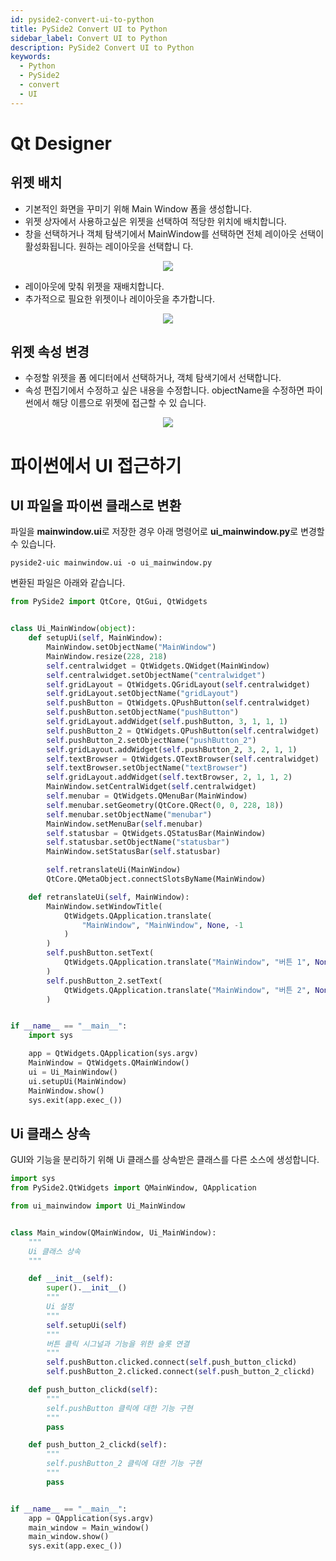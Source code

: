 ```yaml
---
id: pyside2-convert-ui-to-python
title: PySide2 Convert UI to Python
sidebar_label: Convert UI to Python
description: PySide2 Convert UI to Python
keywords:
  - Python
  - PySide2
  - convert
  - UI
---
```



# Qt Designer

## 위젯 배치

- 기본적인 화면을 꾸미기 위해 Main Window 폼을 생성합니다.
- 위젯 상자에서 사용하고싶은 위젯을 선택하여 적당한 위치에 배치합니다.
- 창을 선택하거나 객체 탐색기에서 MainWindow를 선택하면 전체 레이아웃 선택이 활성화됩니다. 원하는 레이아웃을 선택합니 다.

<center>
  <img
    src={useBaseUrl("img/lang/python/libraries/pyside2/pyside2-layout.png")}
  />
</center>

- 레이아웃에 맞춰 위젯을 재배치합니다.
- 추가적으로 필요한 위젯이나 레이아웃을 추가합니다.

<center>
  <img
    src={useBaseUrl("img/lang/python/libraries/pyside2/pyside2-setup.gif")}
  />
</center>

## 위젯 속성 변경

- 수정할 위젯을 폼 에디터에서 선택하거나, 객체 탐색기에서 선택합니다.
- 속성 편집기에서 수정하고 싶은 내용을 수정합니다. objectName을 수정하면 파이썬에서 해당 이름으로 위젯에 접근할 수 있 습니다.

<center>
  <img
    src={useBaseUrl("img/lang/python/libraries/pyside2/pyside2-object.png")}
  />
</center>

# 파이썬에서 UI 접근하기

## UI 파일을 파이썬 클래스로 변환

파일을 **mainwindow.ui**로 저장한 경우 아래 명령어로 **ui_mainwindow.py**로 변경할 수 있습니다.

```shell
pyside2-uic mainwindow.ui -o ui_mainwindow.py
```

변환된 파일은 아래와 같습니다.

```python title="ui_mainwindow.py"
from PySide2 import QtCore, QtGui, QtWidgets


class Ui_MainWindow(object):
    def setupUi(self, MainWindow):
        MainWindow.setObjectName("MainWindow")
        MainWindow.resize(228, 218)
        self.centralwidget = QtWidgets.QWidget(MainWindow)
        self.centralwidget.setObjectName("centralwidget")
        self.gridLayout = QtWidgets.QGridLayout(self.centralwidget)
        self.gridLayout.setObjectName("gridLayout")
        self.pushButton = QtWidgets.QPushButton(self.centralwidget)
        self.pushButton.setObjectName("pushButton")
        self.gridLayout.addWidget(self.pushButton, 3, 1, 1, 1)
        self.pushButton_2 = QtWidgets.QPushButton(self.centralwidget)
        self.pushButton_2.setObjectName("pushButton_2")
        self.gridLayout.addWidget(self.pushButton_2, 3, 2, 1, 1)
        self.textBrowser = QtWidgets.QTextBrowser(self.centralwidget)
        self.textBrowser.setObjectName("textBrowser")
        self.gridLayout.addWidget(self.textBrowser, 2, 1, 1, 2)
        MainWindow.setCentralWidget(self.centralwidget)
        self.menubar = QtWidgets.QMenuBar(MainWindow)
        self.menubar.setGeometry(QtCore.QRect(0, 0, 228, 18))
        self.menubar.setObjectName("menubar")
        MainWindow.setMenuBar(self.menubar)
        self.statusbar = QtWidgets.QStatusBar(MainWindow)
        self.statusbar.setObjectName("statusbar")
        MainWindow.setStatusBar(self.statusbar)

        self.retranslateUi(MainWindow)
        QtCore.QMetaObject.connectSlotsByName(MainWindow)

    def retranslateUi(self, MainWindow):
        MainWindow.setWindowTitle(
            QtWidgets.QApplication.translate(
                "MainWindow", "MainWindow", None, -1
            )
        )
        self.pushButton.setText(
            QtWidgets.QApplication.translate("MainWindow", "버튼 1", None, -1)
        )
        self.pushButton_2.setText(
            QtWidgets.QApplication.translate("MainWindow", "버튼 2", None, -1)
        )


if __name__ == "__main__":
    import sys

    app = QtWidgets.QApplication(sys.argv)
    MainWindow = QtWidgets.QMainWindow()
    ui = Ui_MainWindow()
    ui.setupUi(MainWindow)
    MainWindow.show()
    sys.exit(app.exec_())
```

## Ui 클래스 상속

GUI와 기능을 분리하기 위해 Ui 클래스를 상속받은 클래스를 다른 소스에 생성합니다.

```python
import sys
from PySide2.QtWidgets import QMainWindow, QApplication

from ui_mainwindow import Ui_MainWindow


class Main_window(QMainWindow, Ui_MainWindow):
    """
    Ui 클래스 상속
    """

    def __init__(self):
        super().__init__()
        """
        Ui 설정
        """
        self.setupUi(self)
        """
        버튼 클릭 시그널과 기능을 위한 슬롯 연결
        """
        self.pushButton.clicked.connect(self.push_button_clickd)
        self.pushButton_2.clicked.connect(self.push_button_2_clickd)

    def push_button_clickd(self):
        """
        self.pushButton 클릭에 대한 기능 구현
        """
        pass

    def push_button_2_clickd(self):
        """
        self.pushButton_2 클릭에 대한 기능 구현
        """
        pass


if __name__ == "__main__":
    app = QApplication(sys.argv)
    main_window = Main_window()
    main_window.show()
    sys.exit(app.exec_())
```
